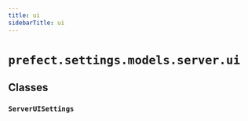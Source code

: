 ```yaml
---
title: ui
sidebarTitle: ui
---
```


# `prefect.settings.models.server.ui`

## Classes

### `ServerUISettings` <sup><a href="https://github.com/prefecthq/prefect/blob/main/src/prefect/settings/models/server/ui.py#L9" target="_blank"><Icon icon="github" style="width: 14px; height: 14px;" /></a></sup>
